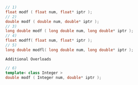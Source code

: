 ```cpp
// 1)
float modf ( float num, float* iptr );
// 2)
double modf ( double num, double* iptr );
// 3)
long double modf ( long double num, long double* iptr );
// 4)
float modff( float num, float* iptr );
// 5)
long double modfl( long double num, long double* iptr );
```

`Additional Overloads`

```cpp
// 6)
template< class Integer >
double modf ( Integer num, double* iptr );
```
